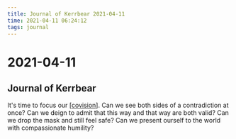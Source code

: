 ```yaml
---
title: Journal of Kerrbear 2021-04-11
time: 2021-04-11 06:24:12
tags: journal
---
```


# 2021-04-11
## Journal of Kerrbear

It's time to focus our [[covision]]. Can we see both sides of a contradiction at once? Can we deign to admit that this way and that way are both valid? Can we drop the mask and still feel safe? Can we present ourself to the world with compassionate humility?


[//begin]: # "Autogenerated link references for markdown compatibility"
[covision]: covision "Covision"
[//end]: # "Autogenerated link references"